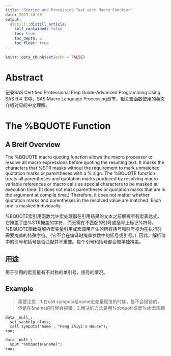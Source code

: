 ```yaml
---
title: "Storing and Processing Text with Macro Function"
date: 2023-10-06
output:
  distill::distill_article:
    self_contained: false
    toc: true
    toc_depth: 2
    toc_float: true
---
```


```r
knitr::opts_chunk$set(echo = FALSE)
```
# Abstract
记录SAS Certified Professional Prep Guide-Advanced Programming Using SAS 9.4 书中，SAS Macro Language Processing章节，相关宏函数使用的英文介绍对应的中文理解。

# The %BQUOTE Function
## A Breif Overview
<p class="justify-text">
The %BQUOTE macro quoting function allows the macro processor to resolve all macro expressions before quoting the resulting text. It masks the characters that %STR masks without the requirement to mark unmatched quotation marks or parentheses with a % sign. The %BQUOTE function treats all parentheses and quotation marks produced by resolving macro variable references or macro calls as special characters to be masked at execution time. (It does not mask parentheses or quotation marks that are in the argument at compile time.) Therefore, it does not matter whether quotation marks and parentheses in the resolved value are matched. Each one is masked individually.  
</p>

<p class="justify-text">
%BQUOTE宏引用函数允许宏处理器在引用结果的文本之前解析所有宏表达式。它掩盖了由%STR掩盖的字符，而无需在不匹配的引号或括号上标记%符号。%BQUOTE函数将解析宏变量引用或宏调用产生的所有括号和引号视为在执行时需要掩盖的特殊字符。（它不会在编译时掩盖参数中的括号或引号。）因此，解析值中的引号和括号是否匹配并不重要。每个引号和括号都会被单独掩盖。
</p>

## 用途
用于引用的宏变量有不对称的单引号，括号的情况。

## Example
>需要注意：1.在call symputx给name宏变量赋值的时候，是不会报错的，但是在&name的时候会报错；2.解决的方法是用%nbquotr或者%str宏函数

```sas
data _null_;
  set sashelp.class;
  call symputx('name', "Feng Zhiyi's House");
run;

data _null_;
  %put "%nbquote(&name)";
run;

```


